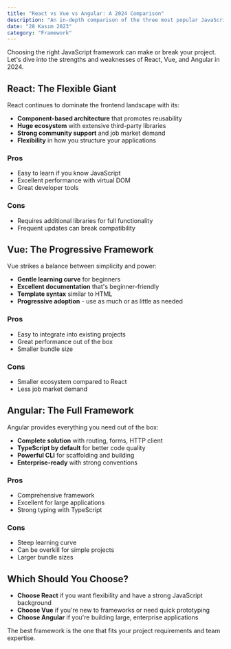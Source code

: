 ```yaml
---
title: "React vs Vue vs Angular: A 2024 Comparison"
description: "An in-depth comparison of the three most popular JavaScript frameworks, helping you choose the right one for your next project."
date: "28 Kasım 2023"
category: "Framework"
---
```


Choosing the right JavaScript framework can make or break your project. Let's dive into the strengths and weaknesses of React, Vue, and Angular in 2024.

## React: The Flexible Giant

React continues to dominate the frontend landscape with its:

- **Component-based architecture** that promotes reusability
- **Huge ecosystem** with extensive third-party libraries
- **Strong community support** and job market demand
- **Flexibility** in how you structure your applications

### Pros
- Easy to learn if you know JavaScript
- Excellent performance with virtual DOM
- Great developer tools

### Cons
- Requires additional libraries for full functionality
- Frequent updates can break compatibility

## Vue: The Progressive Framework

Vue strikes a balance between simplicity and power:

- **Gentle learning curve** for beginners
- **Excellent documentation** that's beginner-friendly
- **Template syntax** similar to HTML
- **Progressive adoption** - use as much or as little as needed

### Pros
- Easy to integrate into existing projects
- Great performance out of the box
- Smaller bundle size

### Cons
- Smaller ecosystem compared to React
- Less job market demand

## Angular: The Full Framework

Angular provides everything you need out of the box:

- **Complete solution** with routing, forms, HTTP client
- **TypeScript by default** for better code quality
- **Powerful CLI** for scaffolding and building
- **Enterprise-ready** with strong conventions

### Pros
- Comprehensive framework
- Excellent for large applications
- Strong typing with TypeScript

### Cons
- Steep learning curve
- Can be overkill for simple projects
- Larger bundle sizes

## Which Should You Choose?

- **Choose React** if you want flexibility and have a strong JavaScript background
- **Choose Vue** if you're new to frameworks or need quick prototyping
- **Choose Angular** if you're building large, enterprise applications

The best framework is the one that fits your project requirements and team expertise.
